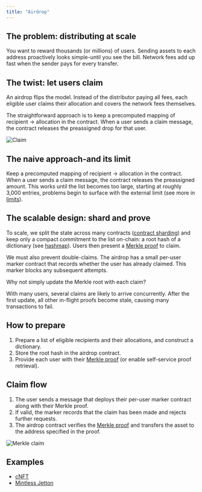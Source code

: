 ```yaml
---
title: "Airdrop"
---
```



## The problem: distributing at scale

You want to reward thousands (or millions) of users. Sending assets to each address proactively looks simple-until you see the bill. Network fees add up fast when the sender pays for every transfer.

## The twist: let users claim

An airdrop flips the model. Instead of the distributor paying all fees, each eligible user claims their allocation and covers the network fees themselves.

The straightforward approach is to keep a precomputed mapping of recipient → allocation in the contract. When a user sends a claim message, the contract releases the preassigned drop for that user.

![Claim](/standard/tokens/pictures/claim.png)

## The naive approach-and its limit

Keep a precomputed mapping of recipient → allocation in the contract. When a user sends a claim message, the contract releases the preassigned amount. This works until the list becomes too large, starting at roughly 3,000 entries, problems begin to surface with the external limit (see more in [limits](/ton/limits#message-and-transaction-limits)).

## The scalable design: shard and prove

To scale, we split the state across many contracts ([contract sharding](/techniques/contract-sharding)) and keep only a compact commitment to the list on-chain: a root hash of a dictionary (see [hashmap](/language/TL-B/complex-and-non-trivial-examples#hashmap)). Users then present a [Merkle proof](/ton/proofs/overview) to claim.

We must also prevent double-claims. The airdrop has a small per-user marker contract that records whether the user has already claimed. This marker blocks any subsequent attempts.

<Aside>
  Why not simply update the Merkle root with each claim?

  With many users, several claims are likely to arrive concurrently. After the first update, all other in-flight proofs become stale, causing many transactions to fail.
</Aside>

## How to prepare

1. Prepare a list of eligible recipients and their allocations, and construct a dictionary.
1. Store the root hash in the airdrop contract.
1. Provide each user with their [Merkle proof](/ton/proofs/overview) (or enable self-service proof retrieval).

## Claim flow

1. The user sends a message that deploys their per-user marker contract along with their Merkle proof.
1. If valid, the marker records that the claim has been made and rejects further requests.
1. The airdrop contract verifies the [Merkle proof](/ton/proofs/overview) and transfers the asset to the address specified in the proof.

![Merkle claim](/standard/tokens/pictures/merkle-claim.png)

## Examples

- [cNFT](/standard/tokens/nft/cNFT-how-it-works)
- [Mintless Jetton](/standard/tokens/jettons/mintless/overview)

